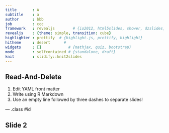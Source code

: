 ```yaml
---
title       : A
subtitle    : a
author      : bbb
job         : ccc
framework   : revealjs        # {io2012, html5slides, shower, dzslides, ...}
revealjs    : {theme: simple, transition: cube}
highlighter : prettify  # {highlight.js, prettify, highlight}
hitheme     : desert      # 
widgets     : []            # {mathjax, quiz, bootstrap}
mode        : selfcontained # {standalone, draft}
knit        : slidify::knit2slides
---
```


## Read-And-Delete

1. Edit YAML front matter
2. Write using R Markdown
3. Use an empty line followed by three dashes to separate slides!

--- .class #id 

## Slide 2




